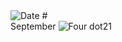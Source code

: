 
<Image src="/title-imprint.png" height={50} width={50} alt="Date" className="title-imprint"/>
# <div id="date">September <Image className="four-dot" src="/four-dot.png" height={15} width={15} alt="Four dot" />21</div>
